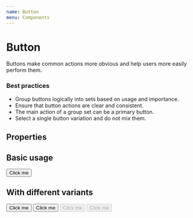 ```yaml
---
name: Button
menu: Components
---
```



# Button

Buttons make common actions more obvious and help users more easily perform them.

### Best practices

- Group buttons logically into sets based on usage and importance.
- Ensure that button actions are clear and consistent.
- The main action of a group set can be a primary button.
- Select a single button variation and do not mix them.

## Properties

<Props of={Button} />

## Basic usage

<Playground>
  <Button>Click me</Button>
</Playground>

## With different variants
<Playground>
  <Button>Click me</Button>
  <Button primary>Click me</Button>
  <Button disabled>Click me</Button>
  <Button primary disabled>
    Click me
  </Button>
</Playground>
